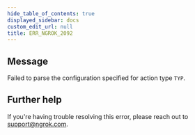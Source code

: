 ```yaml
---
hide_table_of_contents: true
displayed_sidebar: docs
custom_edit_url: null
title: ERR_NGROK_2092
---
```


## Message

Failed to parse the configuration specified for action type `TYP`.

## Further help

If you're having trouble resolving this error, please reach out to [support@ngrok.com](mailto:support@ngrok.com?subject=Help%20with%20ERR_NGROK_2092).

<ErrorDetails />
